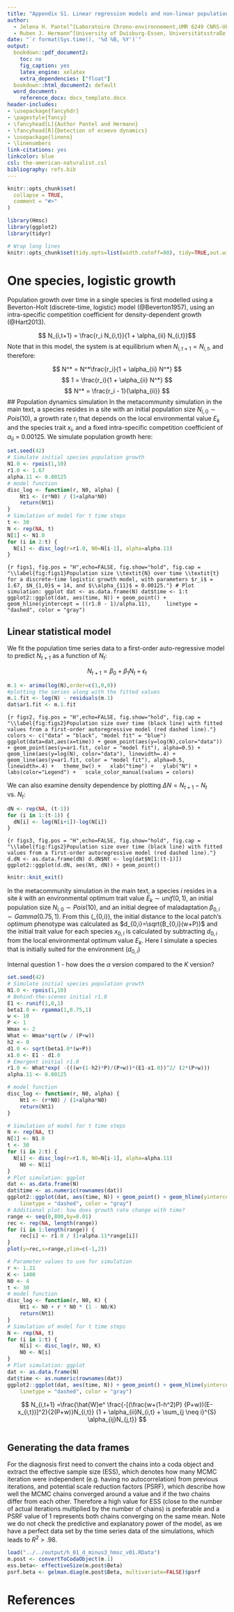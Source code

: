```yaml
---
title: "Appendix S1. Linear regression models and non-linear population dynamics"
author:
  - Jelena H. Pantel^[Laboratoire Chrono-environnement,UMR 6249 CNRS-UFC, 16 Route de Gray, 25030 Besançon cedex, France, jelena.pantel@univ-fcomte.fr]
  - Ruben J. Hermann^[University of Duisburg-Essen, Universitätsstraße 5, 45141 Essen, Germany, ruben.hermann@uni-due.de]
date: "`r format(Sys.time(), '%d %B, %Y')`"
output:
  bookdown::pdf_document2:
    toc: no
    fig_caption: yes
    latex_engine: xelatex
    extra_dependencies: ["float"]
  bookdown::html_document2: default
  word_document:
    reference_docx: docx_template.docx
header-includes:
- \usepackage{fancyhdr}
- \pagestyle{fancy}
- \fancyhead[L]{Author Pantel and Hermann}
- \fancyhead[R]{Detection of ecoevo dynamics}
- \usepackage{lineno}
- \linenumbers
link-citations: yes
linkcolor: blue
csl: the-american-naturalist.csl
bibliography: refs.bib
---
```


```r
knitr::opts_chunk$set(
  collapse = TRUE,
  comment = "#>"
)
```
```r
library(Hmsc)
library(ggplot2)
library(tidyr)
```
```r
# Wrap long lines
knitr::opts_chunk$set(tidy.opts=list(width.cutoff=80), tidy=TRUE,out.width="50%")
```

# One species, logistic growth
Population growth over time in a single species is first modelled using a Beverton-Holt (discrete-time, logistic) model (@Beverton1957), using an intra-specific competition coefficient for density-dependent growth (@Hart2013).

$$ N_{i,t+1} = \frac{r_i N_{i,t}}{1 + \alpha_{ii} N_{i,t}}$$
Note that in this model, the system is at equilibrium when $N_{i,t+1} = N_{i,t}$, and therefore:

$$ N^* = N^*\frac{r_i}{1 + \alpha_{ii} N^*} $$
$$ 1 = \frac{r_i}{1 + \alpha_{ii} N^*} $$
$$ N^* = \frac{r_i - 1}{\alpha_{ii}} $$
## Population dynamics simulation
In the metacommunity simulation in the main text, a species resides in a site with an initial population size $N_{i,0} \sim Pois(10)$, a growth rate $r_i$ that depends on the local environmental value $E_k$ and the species trait $x_i$, and a fixed intra-specific competition coefficient of $\alpha_{ii}$ = 0.00125. We simulate population growth here:

```r
set.seed(42)
# Simulate initial species population growth
N1.0 <- rpois(1,10)
r1.0 <- 1.67
alpha.11 <- 0.00125
# model function
disc_log <- function(r, N0, alpha) {
    Nt1 <- (r*N0) / (1+alpha*N0)
    return(Nt1)
}
# Simulation of model for t time steps
t <- 30
N <- rep(NA, t)
N[1] <- N1.0
for (i in 2:t) {
  N[i] <- disc_log(r=r1.0, N0=N[i-1], alpha=alpha.11)
}
```
```{r figs1, fig.pos = "H",echo=FALSE, fig.show="hold", fig.cap = "\\label{fig:figs1}Population size \\textit{N} over time \\textit{t} for a discrete-time logistic growth model, with parameters $r_i$ = 1.67, $N_{1,0}$ = 14, and $\\alpha_{11}$ = 0.00125."}
# Plot simulation: ggplot
dat <- as.data.frame(N)
dat$time <- 1:t
ggplot2::ggplot(dat, aes(time, N)) + geom_point() + geom_hline(yintercept = ((r1.0 - 1)/alpha.11),
    linetype = "dashed", color = "gray")
```

## Linear statistical model

We fit the population time series data to a first-order auto-regressive model to predict $N_{t+1}$ as a function of $N_t$:

$$ N_{t+1} = \beta_0 + \beta_1 N_t + \epsilon_t $$
```r
m.1 <- arima(log(N),order=c(1,0,0))
#plotting the series along with the fitted values
m.1.fit <- log(N) - residuals(m.1)
dat$ar1.fit <- m.1.fit
```
```{r figs2, fig.pos = "H",echo=FALSE, fig.show="hold", fig.cap = "\\label{fig:figs2}Population size over time (black line) with fitted values from a first-order autoregressive model (red dashed line)."}
colors <- c("data" = "black", "model fit" = "blue")
ggplot(data=dat,aes(x=time)) + geom_point(aes(y=log(N),color="data")) + geom_point(aes(y=ar1.fit, color = "model fit"), alpha=0.5) +
  geom_line(aes(y=log(N), color="data"), linewidth=.4) +
  geom_line(aes(y=ar1.fit, color = "model fit"), alpha=0.5, linewidth=.4) +
  theme_bw() +
  xlab("time") +
  ylab("N") +
  labs(color="Legend") +
  scale_color_manual(values = colors)
```

We can also examine density dependence by plotting $\Delta N = N_{t+1} - N_t$ vs. $N_t$:

```r
dN <- rep(NA, (t-1))
for (i in 1:(t-1)) {
  dN[i] <- log(N[i+1])-log(N[i])
}
```
```{r figs3, fig.pos = "H",echo=FALSE, fig.show="hold", fig.cap = "\\label{fig:figs2}Population size over time (black line) with fitted values from a first-order autoregressive model (red dashed line)."}
d.dN <- as.data.frame(dN)
d.dN$Nt <- log(dat$N[1:(t-1)])
ggplot2::ggplot(d.dN, aes(Nt, dN)) + geom_point()
```


```r
knitr::knit_exit()
```




In the metacommunity simulation in the main text, a species $i$ resides in a site $k$ with an environmental optimum trait value $E_k \sim unif(0,1)$, an initial population size $N_{i,0} \sim Pois(10)$, and an initial degree of maladaptation $\beta_{0,i} \sim Gamma(0.75,1)$. From this \(\beta_{0,i}\), the initial distance to the local patch's optimum phenotype was calculated as $d_{0,i}=\sqrt{B_{0,i}(w+P)}$ and the initial trait value for each species $x_{0,i}$ is calculated by subtracting $d_{0,i}$ from the local environmental optimum value $E_k$. Here I simulate a species that is initially suited for the environment ($d_{0,i}$)

Internal question 1 - how does the $\alpha$ version compared to the $K$ version?

```r
set.seed(42)
# Simulate initial species population growth
N1.0 <- rpois(1,10)
# Behind-the-scenes initial r1.0
E1 <- runif(1,0,1)
beta1.0 <- rgamma(1,0.75,1)
w <- 10
P <- 1
Wmax <- 2
What <- Wmax*sqrt(w / (P+w))
h2 <- 0
d1.0 <- sqrt(beta1.0*(w+P))
x1.0 <- E1 - d1.0
# Emergent initial r1.0
r1.0 <- What*exp( -(((w+(1-h2)*P)/(P+w))*(E1-x1.0))^2/ (2*(P+w)))
alpha.11 <- 0.00125

# model function
disc_log <- function(r, N0, alpha) {
    Nt1 <- (r*N0) / (1+alpha*N0)
    return(Nt1)
}

# Simulation of model for t time steps
N <- rep(NA, t)
N[1] <- N1.0
t <- 30
for (i in 2:t) {
  N[i] <- disc_log(r=r1.0, N0=N[i-1], alpha=alpha.11)
    N0 <- N[i]
}
# Plot simulation: ggplot
dat <- as.data.frame(N)
dat$time <- as.numeric(rownames(dat))
ggplot2::ggplot(dat, aes(time, N)) + geom_point() + geom_hline(yintercept = (1/alpha.11),
    linetype = "dashed", color = "gray")
# Additional plot: how does growth rate change with time?
range <- seq(0,800,by=0.01)
rec <- rep(NA, length(range))
for (i in 1:length(range)) {
    rec[i] <- r1.0 / (1+alpha.11*range[i])
}
plot(y=rec,x=range,ylim=c(-1,2))
```


```r
# Parameter values to use for simulation
r <- 1.21
K <- 1400
N0 <- 4
t <- 30
# model function
disc_log <- function(r, N0, K) {
    Nt1 <- N0 + r * N0 * (1 - N0/K)
    return(Nt1)
}
# Simulation of model for t time steps
N <- rep(NA, t)
for (i in 1:t) {
    N[i] <- disc_log(r, N0, K)
    N0 <- N[i]
}
# Plot simulation: ggplot
dat <- as.data.frame(N)
dat$time <- as.numeric(rownames(dat))
ggplot2::ggplot(dat, aes(time, N)) + geom_point() + geom_hline(yintercept = K,
    linetype = "dashed", color = "gray")
```



$$ N_{i,t+1} =\frac{\hat{W}e^ \frac{-[(\frac{w+(1-h^2)P} {P+w})(E-x_{i,t})]^2}{2(P+w)}N_{i,t}} {1 + \alpha_{ii}N_{i,t} + \sum_{j \neq i}^{S} \alpha_{ij}N_{j,t}} $$

```r

```



## Generating the data frames
For the diagnosis first need to convert the chains into a coda object and extract the effective sample size (ESS), which denotes how many MCMC iteration were independent (e.g. having no autocorrelation) from previous iterations, and  potential scale reduction factors (PSRF), which describe how well the MCMC chains converged around a value and if the two chains differ from each other. Therefore a high value for ESS (close to the number of actual iterations multiplied by the number of chains) is preferable and a PSRF value of 1 represents both chains converging on the same mean.
Note we do not check the predictive and explanatory power of the model, as we have a perfect data set by the time series data of the simulations, which leads to $R^2$ > .98.
```r
load("../../output/h_01_d_minus3_hmsc_v01.RData")
m.post <- convertToCodaObject(m.1)
ess.beta<- effectiveSize(m.post$Beta)
psrf.beta <- gelman.diag(m.post$Beta, multivariate=FALSE)$psrf
```

# References





